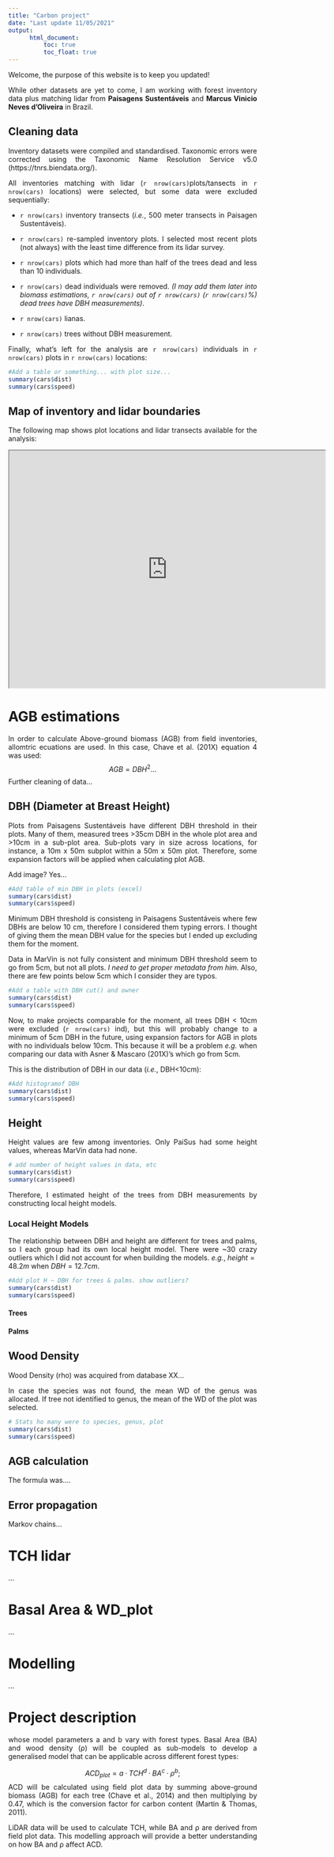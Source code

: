 ```yaml
---
title: "Carbon project"
date: "Last update 11/05/2021"
output: 
      html_document:
          toc: true
          toc_float: true
---
```


<style>
body {
text-align: justify}
</style>

Welcome, the purpose of this website is to keep you updated!

While other datasets are yet to come, I am working with forest inventory data plus matching lidar from **Paisagens Sustentáveis** and **Marcus Vinicio Neves d'Oliveira** in Brazil. 


## Cleaning data
Inventory datasets were compiled and standardised. Taxonomic errors were corrected using the Taxonomic Name Resolution Service v5.0 (https://tnrs.biendata.org/). 

All inventories matching with lidar (`````r nrow(cars)`````plots/tansects in `````r nrow(cars)````` locations) were selected, but some data were excluded sequentially:

- ```r nrow(cars)``` inventory transects (*i.e.*, 500 meter transects in Paisagen Sustentáveis).

- ```r nrow(cars)``` re-sampled inventory plots. I selected most recent plots (not always) with the least time difference from its lidar survey.

- ```r nrow(cars)``` plots which had more than half of the trees dead and less than 10 individuals.

- ```r nrow(cars)``` dead individuals were removed.  *(I may add them later into biomass estimations, ```r nrow(cars)``` out of ```r nrow(cars)``` (```r nrow(cars)```%) dead trees have DBH measurements)*.

- ```r nrow(cars)``` lianas.

- ```r nrow(cars)``` trees without DBH measurement.


Finally, what's left for the analysis are ```r nrow(cars)``` individuals in ```r nrow(cars)``` plots in ```r nrow(cars)``` locations:

```r
#Add a table or something... with plot size...
summary(cars$dist)
summary(cars$speed)
```

## Map of inventory and lidar boundaries
The following map shows plot locations and lidar transects available for the analysis:
```{=html}
<iframe src="https://www.google.com/maps/d/u/0/embed?mid=1B8fDAx8gQiWn6hD3BzQkBcjWoqBajU1E" width="640" height="480"></iframe>
```



# AGB estimations

In order to calculate Above-ground biomass (AGB) from field inventories, allomtric ecuations are used. In this case, Chave et al. (201X) equation 4 was used:
$$
AGB = DBH^2...
$$
Further cleaning of data...


## DBH (Diameter at Breast Height)

Plots from Paisagens Sustentáveis have different DBH threshold in their plots. Many of them, measured trees >35cm DBH in the whole plot area and >10cm in a sub-plot area. Sub-plots vary in size across locations, for instance, a 10m x 50m subplot within a 50m x 50m plot. Therefore, some expansion factors will be applied when calculating plot AGB.

Add image? Yes...

```r
#Add table of min DBH in plots (excel)
summary(cars$dist)
summary(cars$speed)
```


Minimum DBH threshold is consisteng in Paisagens Sustentáveis where few DBHs are below 10 cm, therefore I considered them typing errors. I thought of giving them the mean DBH value for the species but I ended up excluding them for the moment.

Data in MarVin is not fully consistent and minimum DBH threshold seem to go from 5cm, but not all plots. *I need to get proper metadata from him.* Also, there are few points below 5cm which I consider they are typos.

```r
#Add a table with DBH cut() and owner
summary(cars$dist)
summary(cars$speed)
```

Now, to make projects comparable for the moment, all trees DBH < 10cm were excluded (```r nrow(cars)``` ind), but this will probably change to a minimum of 5cm DBH in the future, using expansion factors for AGB in plots with no individuals below 10cm. This because it will be a problem *e.g.* when comparing our data with Asner & Mascaro (201X)'s which go from 5cm.

This is the distribution of DBH in our data (*i.e.*, DBH<10cm):
```r
#Add histogramof DBH
summary(cars$dist)
summary(cars$speed)
```


## Height

Height values are few among inventories. Only PaiSus had some height values, whereas MarVin data had none.

```r
# add number of height values in data, etc
summary(cars$dist)
summary(cars$speed)
```

Therefore, I estimated height of the trees from DBH measurements by constructing local height models.


### Local Height Models

The relationship between DBH and height are different for trees and palms, so I each group had its own local height model. There were ~30 crazy outliers which I did not account for when building the models. *e.g.*, $height = 48.2m$ when $DBH = 12.7 cm$.

```r
#Add plot H ~ DBH for trees & palms. show outliers?
summary(cars$dist)
summary(cars$speed)
```


#### Trees





#### Palms





## Wood Density
Wood Density (rho) was acquired from database XX...

In case the species was not found, the mean WD of the genus was allocated. If tree not identified to genus, the mean of the WD of the plot was selected.

```r
# Stats ho many were to species, genus, plot
summary(cars$dist)
summary(cars$speed)
```


## AGB calculation
The formula was....



## Error propagation
Markov chains...





# TCH lidar
...





# Basal Area & WD_plot
...




# Modelling
...






# Project description

whose model parameters a and b vary with forest types. Basal Area (BA) and wood density (ρ) will be coupled as sub-models to develop a generalised model that can be applicable across different forest types:

$$
ACD_{plot} = a · TCH^d · BA^c · ρ^b; 
$$
ACD will be calculated using field plot data by summing above-ground biomass (AGB) for each tree (Chave et al., 2014) and then multiplying by 0.47, which is the conversion factor for carbon content (Martin & Thomas, 2011). 

LiDAR data will be used to calculate TCH, while BA and ρ are derived from field plot data. This modelling approach will provide a better understanding on how BA and ρ affect ACD.

